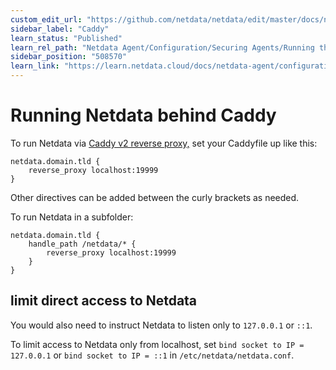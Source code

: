 ```yaml
---
custom_edit_url: "https://github.com/netdata/netdata/edit/master/docs/netdata-agent/configuration/running-the-netdata-agent-behind-a-reverse-proxy/Running-behind-caddy.md"
sidebar_label: "Caddy"
learn_status: "Published"
learn_rel_path: "Netdata Agent/Configuration/Securing Agents/Running the Agent behind a reverse proxy"
sidebar_position: "508570"
learn_link: "https://learn.netdata.cloud/docs/netdata-agent/configuration/securing-agents/running-the-agent-behind-a-reverse-proxy/caddy"
---
```


# Running Netdata behind Caddy

To run Netdata via [Caddy v2 reverse proxy,](https://caddyserver.com/docs/caddyfile/directives/reverse_proxy) set your Caddyfile up like this:

```caddyfile
netdata.domain.tld {
    reverse_proxy localhost:19999
}
```

Other directives can be added between the curly brackets as needed.

To run Netdata in a subfolder:

```caddyfile
netdata.domain.tld {
    handle_path /netdata/* {
        reverse_proxy localhost:19999
    }
}
```

## limit direct access to Netdata

You would also need to instruct Netdata to listen only to `127.0.0.1` or `::1`.

To limit access to Netdata only from localhost, set `bind socket to IP = 127.0.0.1` or `bind socket to IP = ::1` in `/etc/netdata/netdata.conf`.
